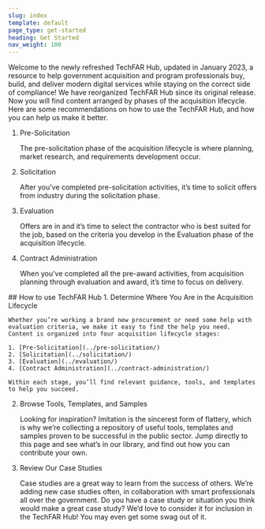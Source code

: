 ```yaml
---
slug: index
template: default
page_type: get-started
heading: Get Started
nav_weight: 100
---
```

Welcome to the newly refreshed TechFAR Hub, updated in January 2023, a resource to help government acquisition and program professionals buy, build, and deliver modern digital services while staying on the correct side of compliance! We have reorganized TechFAR Hub since its original release. Now you will find content arranged by phases of the acquisition lifecycle. Here are some recommendations on how to use the TechFAR Hub, and how you can help us make it better.

<MultiStep>

1. Pre-Solicitation

    The pre-solicitation phase of the acquisition lifecycle is where planning, market research, and requirements development occur.

2. Solicitation

    After you’ve completed pre-solicitation activities, it’s time to solicit offers from industry during the solicitation phase.

3. Evaluation

   Offers are in and it’s time to select the contractor who is best suited for the job, based on the criteria you develop in the Evaluation phase of the acquisition lifecycle.

4. Contract Administration

    When you’ve completed all the pre-award activities, from acquisition planning through evaluation and award, it’s time to focus on delivery.

</MultiStep>
## How to use TechFAR Hub

<ProcessList>
1. Determine Where You Are in the Acquisition Lifecycle

    Whether you’re working a brand new procurement or need some help with evaluation criteria, we make it easy to find the help you need. Content is organized into four acquisition lifecycle stages: 

    1. [Pre-Solicitation](../pre-solicitation/)
    2. [Solicitation](../solicitation/) 
    3. [Evaluation](../evaluation/) 
    4. [Contract Administration](../contract-administration/) 
    
    Within each stage, you’ll find relevant guidance, tools, and templates to help you succeed.

2. Browse Tools, Templates, and Samples

    Looking for inspiration? Imitation is the sincerest form of flattery, which is why we’re collecting a repository of useful tools, templates and samples proven to be successful in the public sector. Jump directly to this page and see what’s in our library, and find out how you can contribute your own.
    
3. Review Our Case Studies

    Case studies are a great way to learn from the success of others. We’re adding new case studies often, in collaboration with smart professionals all over the government. Do you have a case study or situation you think would make a great case study? We’d love to consider it for inclusion in the TechFAR Hub! You may even get some swag out of it.
</ProcessList>
